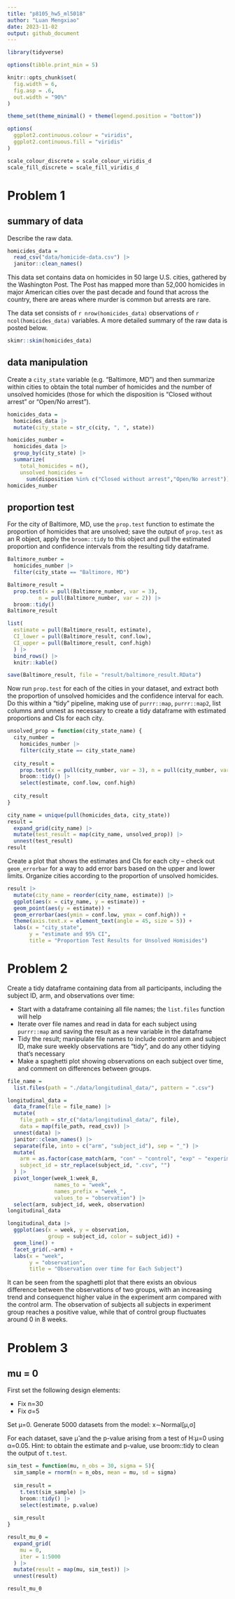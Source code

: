 ```yaml
---
title: "p8105_hw5_ml5018"
author: "Luan Mengxiao"
date: 2023-11-02
output: github_document
---
```


```r
library(tidyverse)

options(tibble.print_min = 5)

knitr::opts_chunk$set(
  fig.width = 6,
  fig.asp = .6,
  out.width = "90%"
)

theme_set(theme_minimal() + theme(legend.position = "bottom"))

options(
  ggplot2.continuous.colour = "viridis",
  ggplot2.continuous.fill = "viridis"
)

scale_colour_discrete = scale_colour_viridis_d
scale_fill_discrete = scale_fill_viridis_d
```

# Problem 1

## summary of data

Describe the raw data.

```r
homicides_data = 
  read_csv("data/homicide-data.csv") |>
  janitor::clean_names()
```

This data set contains data on homicides in 50 large U.S. cities, gathered by the Washington Post. The Post has mapped more than 52,000 homicides in major American cities over the past decade and found that across the country, there are areas where murder is common but arrests are rare.

The data set consists of `r nrow(homicides_data)` observations of `r ncol(homicides_data)` variables. A more detailed summary of the raw data is posted below.

```r
skimr::skim(homicides_data)
```

## data manipulation

Create a `city_state` variable (e.g. “Baltimore, MD”) and then summarize within cities to obtain the total number of homicides and the number of unsolved homicides (those for which the disposition is “Closed without arrest” or “Open/No arrest”).

```r
homicides_data = 
  homicides_data |>
  mutate(city_state = str_c(city, ", ", state))

homicides_number = 
  homicides_data |>
  group_by(city_state) |>
  summarize(
    total_homicides = n(),
    unsolved_homicides = 
      sum(disposition %in% c("Closed without arrest","Open/No arrest")))
homicides_number
```

## proportion test

For the city of Baltimore, MD, use the `prop.test` function to estimate the proportion of homicides that are unsolved; save the output of `prop.test` as an R object, apply the `broom::tidy` to this object and pull the estimated proportion and confidence intervals from the resulting tidy dataframe.

```r
Baltimore_number = 
  homicides_number |>
  filter(city_state == "Baltimore, MD")

Baltimore_result = 
  prop.test(x = pull(Baltimore_number, var = 3), 
          n = pull(Baltimore_number, var = 2)) |>
  broom::tidy()
Baltimore_result

list(
  estimate = pull(Baltimore_result, estimate),
  CI_lower = pull(Baltimore_result, conf.low),
  CI_upper = pull(Baltimore_result, conf.high)
  ) |>
  bind_rows() |>
  knitr::kable()

save(Baltimore_result, file = "result/baltimore_result.RData")
```

Now run `prop.test` for each of the cities in your dataset, and extract both the proportion of unsolved homicides and the confidence interval for each. Do this within a “tidy” pipeline, making use of `purrr::map`, `purrr::map2`, list columns and unnest as necessary to create a tidy dataframe with estimated proportions and CIs for each city.

```r
unsolved_prop = function(city_state_name) {
  city_number = 
    homicides_number |>
    filter(city_state == city_state_name)
  
  city_result = 
    prop.test(x = pull(city_number, var = 3), n = pull(city_number, var = 2)) |>
    broom::tidy() |>
    select(estimate, conf.low, conf.high)
  
  city_result
}

city_name = unique(pull(homicides_data, city_state))
result = 
  expand_grid(city_name) |>
  mutate(test_result = map(city_name, unsolved_prop)) |>
  unnest(test_result)
result
```

Create a plot that shows the estimates and CIs for each city – check out `geom_errorbar` for a way to add error bars based on the upper and lower limits. Organize cities according to the proportion of unsolved homicides.

```r
result |>
  mutate(city_name = reorder(city_name, estimate)) |>
  ggplot(aes(x = city_name, y = estimate)) +
  geom_point(aes(y = estimate)) +
  geom_errorbar(aes(ymin = conf.low, ymax = conf.high)) +
  theme(axis.text.x = element_text(angle = 45, size = 5)) +
  labs(x = "city_state", 
       y = "estimate and 95% CI", 
       title = "Proportion Test Results for Unsolved Homisides")
```

# Problem 2

Create a tidy dataframe containing data from all participants, including the subject ID, arm, and observations over time:

* Start with a dataframe containing all file names; the `list.files` function will help
* Iterate over file names and read in data for each subject using `purrr::map` and saving the result as a new variable in the dataframe
* Tidy the result; manipulate file names to include control arm and subject ID, make sure weekly observations are “tidy”, and do any other tidying that’s necessary
* Make a spaghetti plot showing observations on each subject over time, and comment on differences between groups.

```r
file_name = 
  list.files(path = "./data/longitudinal_data/", pattern = ".csv")

longitudinal_data = 
  data_frame(file = file_name) |>
  mutate(
    file_path = str_c("data/longitudinal_data/", file),
    data = map(file_path, read_csv)) |>
  unnest(data) |>
  janitor::clean_names() |>
  separate(file, into = c("arm", "subject_id"), sep = "_") |>
  mutate(
    arm = as.factor(case_match(arm, "con" ~ "control", "exp" ~ "experiment")),
    subject_id = str_replace(subject_id, ".csv", "")
  ) |>
  pivot_longer(week_1:week_8, 
               names_to = "week",
               names_prefix = "week_",
               values_to = "observation") |>
  select(arm, subject_id, week, observation)
longitudinal_data

longitudinal_data |>
  ggplot(aes(x = week, y = observation, 
             group = subject_id, color = subject_id)) +
  geom_line() +
  facet_grid(.~arm) +
  labs(x = "week",
       y = "observation",
       title = "Observation over time for Each Subject")
```

It can be seen from the spaghetti plot that there exists an obvious difference between the observations of two groups, with an increasing trend and consequenct higher value in the experiment arm compared with the control arm. The observation of subjects all subjects in experiment group reaches a positive value, while that of control group fluctuates around 0 in 8 weeks.

# Problem 3

## mu = 0

First set the following design elements:

* Fix n=30
* Fix σ=5

Set μ=0. Generate 5000 datasets from the model: x∼Normal[μ,σ]

For each dataset, save μ̂ and the p-value arising from a test of H:μ=0 using α=0.05. Hint: to obtain the estimate and p-value, use broom::tidy to clean the output of `t.test`.

```r
sim_test = function(mu, n_obs = 30, sigma = 5){
  sim_sample = rnorm(n = n_obs, mean = mu, sd = sigma)
  
  sim_result = 
    t.test(sim_sample) |>
    broom::tidy() |>
    select(estimate, p.value)
  
  sim_result
}

result_mu_0 = 
  expand_grid(
    mu = 0,
    iter = 1:5000
  ) |>
  mutate(result = map(mu, sim_test)) |>
  unnest(result)

result_mu_0
```
